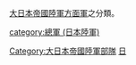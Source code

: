 [[大日本帝國陸軍|大日本帝國陸軍]][[方面軍|方面軍]]之分類。

[[category:總軍_(日本陸軍)|category:總軍 (日本陸軍)]]
[[Category:大日本帝國陸軍部隊|Category:大日本帝國陸軍部隊]]
[[Category:各國的集團軍|日]]